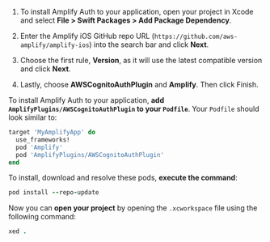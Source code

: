 <BlockSwitcher>

<Block name="Swift Package Manager">

1. To install Amplify Auth to your application, open your project in Xcode and select **File > Swift Packages > Add Package Dependency**.

2. Enter the Amplify iOS GitHub repo URL (`https://github.com/aws-amplify/amplify-ios`) into the search bar and click **Next**.

3. Choose the first rule, **Version**, as it will use the latest compatible version and click **Next**.

4. Lastly, choose **AWSCognitoAuthPlugin** and **Amplify**. Then click Finish.

</Block>

<Block name="CocoaPods">

To install Amplify Auth to your application, **add `AmplifyPlugins/AWSCognitoAuthPlugin` to your `Podfile`**.  Your `Podfile` should look similar to:

```ruby
target 'MyAmplifyApp' do
  use_frameworks!
  pod 'Amplify'
  pod 'AmplifyPlugins/AWSCognitoAuthPlugin'
end
```

To install, download and resolve these pods, **execute the command**:

```ruby
pod install --repo-update
```

Now you can **open your project** by opening the `.xcworkspace` file using the following command:

```ruby
xed .
```

</Block>

</BlockSwitcher>